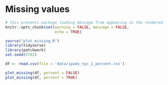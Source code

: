 # Missing values

```r
# this prevents package loading message from appearing in the rendered version of your problem set
knitr::opts_chunk$set(warning = FALSE, message = FALSE,
                      echo = TRUE)
```

```r
source("plot_missing.R")
library(tidyverse)
library(patchwork)
set.seed(5702)
```

```r
df <- read.csv(file = 'data/ipums_nyc_1_percent.csv')
```

```r
plot_missing(df, percent = FALSE)
plot_missing(df, percent = TRUE)
```